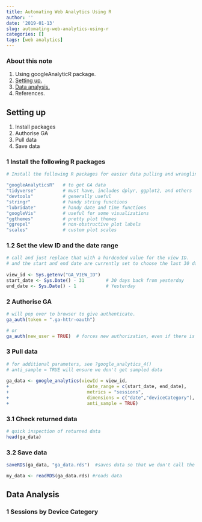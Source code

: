 ```yaml
---
title: Automating Web Analytics Using R
author: ''
date: '2019-01-13'
slug: automating-web-analytics-using-r
categories: []
tags: [web analytics]
---
```






### About this note 
1.  Using googleAnalyticR package.
2.  [Setting up.](#test1)
3.  [Data analysis.](#test2)
4.  References.

## Setting up 

1.  Install packages
2.  Authorise GA
3.  Pull data
4.  Save data 
 
### 1 Install the following R packages {#test1}
 
```r
# Install the following R packages for easier data pulling and wrangling.

"googleAnalyticsR"   # to get GA data
"tidyverse"          # must have, includes dplyr, ggplot2, and others
"devtools"           # generally useful
"stringr"            # handy string functions
"lubridate"          # handy date and time functions
"googleVis"          # useful for some visualizations
"ggthemes"           # pretty plot themes
"ggrepel"            # non-obstructive plot labels
"scales"             # custom plot scales
```

### 1.2  Set the view ID and the date range
 
```r
# call and just replace that with a hardcoded value for the view ID. 
# and the start and end date are currently set to choose the last 30 days, but can be hardcoded as well
 
view_id <- Sys.getenv("GA_VIEW_ID")
start_date <- Sys.Date() - 31        # 30 days back from yesterday
end_date <- Sys.Date() - 1           # Yesterday
```
### 2 Authorise GA 
 
```r
# will pop over to browser to give authenticate.
ga_auth(token = ".ga-httr-oauth")

# or
ga_auth(new_user = TRUE)  # forces new authorization, even if there is a cached token

```

### 3 Pull data

```r
# for additional parameters, see ?google_analytics_4() 
# anti_sample = TRUE will ensure we don't get sampled data
 
ga_data <- google_analytics(viewId = view_id,
+                             date_range = c(start_date, end_date),
+                             metrics = "sessions",
+                             dimensions = c("date","deviceCategory"),
+                             anti_sample = TRUE)
```
### 3.1 Check returned data

```r
# quick inspection of returned data
head(ga_data)
```
### 3.2 Save data

```r
saveRDS(ga_data, "ga_data.rds")  #saves data so that we don't call the API everytime

my_data <- readRDS(ga_data.rds) #reads data
```

## Data Analysis {#test2}

### 1 Sessions by Device Category



